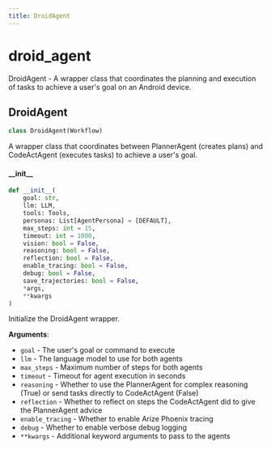 ```yaml
---
title: DroidAgent
---
```


<a id="droidrun.agent.droid.droid_agent"></a>

# droid\_agent

DroidAgent - A wrapper class that coordinates the planning and execution of tasks
to achieve a user's goal on an Android device.

<a id="droidrun.agent.droid.droid_agent.DroidAgent"></a>

## DroidAgent

```python
class DroidAgent(Workflow)
```

A wrapper class that coordinates between PlannerAgent (creates plans) and 
    CodeActAgent (executes tasks) to achieve a user's goal.

<a id="droidrun.agent.droid.droid_agent.DroidAgent.__init__"></a>

#### \_\_init\_\_

```python
def __init__(
    goal: str,
    llm: LLM,
    tools: Tools,
    personas: List[AgentPersona] = [DEFAULT],
    max_steps: int = 15,
    timeout: int = 1000,
    vision: bool = False,
    reasoning: bool = False,
    reflection: bool = False,
    enable_tracing: bool = False,
    debug: bool = False,
    save_trajectories: bool = False,
    *args,
    **kwargs
)
```

Initialize the DroidAgent wrapper.

**Arguments**:

- `goal` - The user's goal or command to execute
- `llm` - The language model to use for both agents
- `max_steps` - Maximum number of steps for both agents
- `timeout` - Timeout for agent execution in seconds
- `reasoning` - Whether to use the PlannerAgent for complex reasoning (True)
  or send tasks directly to CodeActAgent (False)
- `reflection` - Whether to reflect on steps the CodeActAgent did to give the PlannerAgent advice
- `enable_tracing` - Whether to enable Arize Phoenix tracing
- `debug` - Whether to enable verbose debug logging
- `**kwargs` - Additional keyword arguments to pass to the agents

